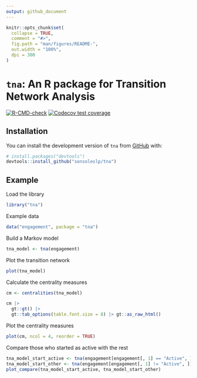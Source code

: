 ```yaml
---
output: github_document
---
```


<!-- README.md is generated from README.Rmd. Please edit that file -->

```r
knitr::opts_chunk$set(
  collapse = TRUE,
  comment = "#>",
  fig.path = "man/figures/README-",
  out.width = "100%",
  dpi = 300
)
```

# `tna`: An R package for Transition Network Analysis

<!-- badges: start -->
[![R-CMD-check](https://github.com/sonsoleslp/tna/actions/workflows/R-CMD-check.yaml/badge.svg)](https://github.com/sonsoleslp/tna/actions/workflows/R-CMD-check.yaml)
[![Codecov test coverage](https://codecov.io/gh/sonsoleslp/tna/graph/badge.svg)](https://app.codecov.io/gh/sonsoleslp/tna)
<!-- badges: end -->


## Installation

You can install the development version of `tna` from [GitHub](https://github.com/) with:

```r
# install.packages("devtools")
devtools::install_github("sonsoleslp/tna")
```

## Example

Load the library
```r
library("tna")
```

Example data
```r
data("engagement", package = "tna")
```

Build a Markov model
```r
tna_model <- tna(engagement)
```

Plot the transition network
```r
plot(tna_model)
```

Calculate the centrality measures
```r
cm <- centralities(tna_model)
```

```r
cm |> 
  gt::gt() |> 
  gt::tab_options(table.font.size = 8) |> gt::as_raw_html()
```

Plot the centrality measures
```r
plot(cm, ncol = 4, reorder = TRUE) 
```

Compare those who started as active with the rest
```r
tna_model_start_active <- tna(engagement[engagement[, 1] == "Active", ])
tna_model_start_other <- tna(engagement[engagement[, 1] != "Active", ])
plot_compare(tna_model_start_active, tna_model_start_other)
```

